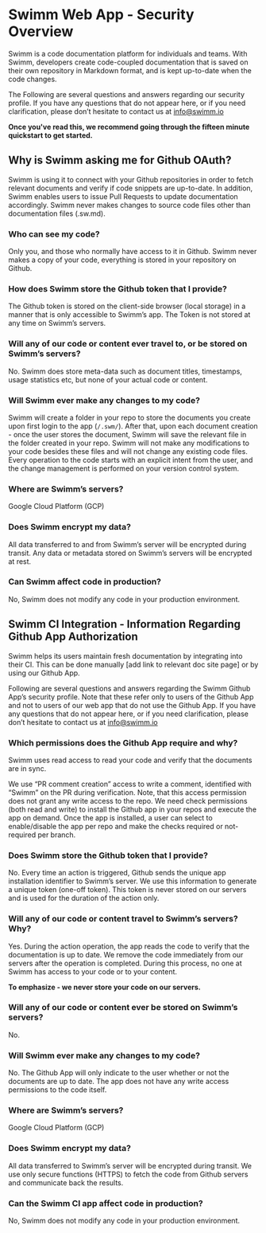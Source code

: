 

# Swimm Web App - Security Overview

Swimm is a code documentation platform for individuals and teams. With Swimm, developers 
create code-coupled documentation that is saved on their own repository in Markdown format, 
and is kept up-to-date when the code changes.

The Following are several questions and answers regarding our security profile. If you have 
any questions that do not appear here, or if you need clarification, please don’t hesitate 
to contact us at info@swimm.io

**Once you've read this, we recommend <Link to="/docs/quickstart">going through the fifteen minute quickstart</Link>
to get started.**


## Why is Swimm asking me for Github OAuth?

Swimm is using it to connect with your Github repositories in order to fetch relevant documents 
and verify if code snippets are up-to-date. In addition, Swimm enables users to issue Pull 
Requests to update documentation accordingly. Swimm never makes changes to source code files 
other than documentation files (.sw.md).

### Who can see my code?

Only you, and those who normally have access to it in Github. Swimm never makes a copy of your
code, everything is stored in your repository on Github.

### How does Swimm store the Github token that I provide?

The Github token is stored on the client-side browser (local storage) in a manner that is only 
accessible to Swimm’s app. The Token is not stored at any time on Swimm’s servers. 

### Will any of our code or content ever travel to, or be stored on Swimm’s servers?

No. Swimm does store meta-data such as document titles, timestamps, usage statistics etc, but
none of your actual code or content.

### Will Swimm ever make any changes to my code?

Swimm will create a folder in your repo to store the documents you create upon first login to the 
app (`/.swm/`). After that, upon each document creation - once the user stores the document, Swimm 
will save the relevant file in the folder created in your repo. Swimm will not make any modifications 
to your code besides these files and will not change any existing code files. Every operation to the 
code starts with an explicit intent from the user, and the change management is performed on your 
version control system.

### Where are Swimm’s servers?

Google Cloud Platform (GCP)

### Does Swimm encrypt my data?

All data transferred to and from Swimm’s server will be encrypted during transit. Any data or 
metadata stored on Swimm’s servers will be encrypted at rest.

### Can Swimm affect code in production? 

No, Swimm does not modify any code in your production environment.

## Swimm CI Integration - Information Regarding Github App Authorization

Swimm helps its users maintain fresh documentation by integrating into their CI. This can be done 
manually [add link to relevant doc site page] or by using our Github App.

Following are several questions and answers regarding the Swimm Github App’s security profile. 
Note that these refer only to users of the Github App and not to users of our web app that do not 
use the Github App. If you have any questions that do not appear here, or if you need clarification, 
please don’t hesitate to contact us at info@swimm.io


### Which permissions does the Github App require and why?

Swimm uses read access to read your code and verify that the documents are in sync.

We use “PR comment creation” access to write a comment, identified with “Swimm” on the PR during 
verification. Note, that this access permission does not grant any write access to the repo. 
We need check permissions (both read and write) to install the Github app in your repos and execute 
the app on demand. Once the app is installed, a user can select to enable/disable the app per repo 
and make the checks required or not-required per branch. 

### Does Swimm store the Github token that I provide?
No. Every time an action is triggered, Github sends  the unique app installation identifier to Swimm’s 
server. We use this information to generate a unique token (one-off token). This token is never stored 
on our servers and is used for the duration of the action only.

### Will any of our code or content travel to Swimm’s servers? Why?

Yes. During the action operation, the app reads the code to verify that the documentation is up to date. 
We remove the code immediately from our servers after the operation is completed. During this process, 
no one at Swimm has access to your code or to your content. 

**To emphasize - we never store your code on our servers.**

### Will any of our code or content ever be stored on Swimm’s servers?

No.

### Will Swimm ever make any changes to my code?

No. The Github App will only indicate to the user whether or not the documents are up to date. The app does
not have any write access permissions to the code itself. 

### Where are Swimm’s servers?

Google Cloud Platform (GCP)

### Does Swimm encrypt my data?

All data transferred to Swimm’s server will be encrypted during transit. We use only secure functions (HTTPS) 
to fetch the code from Github servers and communicate back the results. 

### Can the Swimm CI app affect code in production? 

No, Swimm does not modify any code in your production environment.
